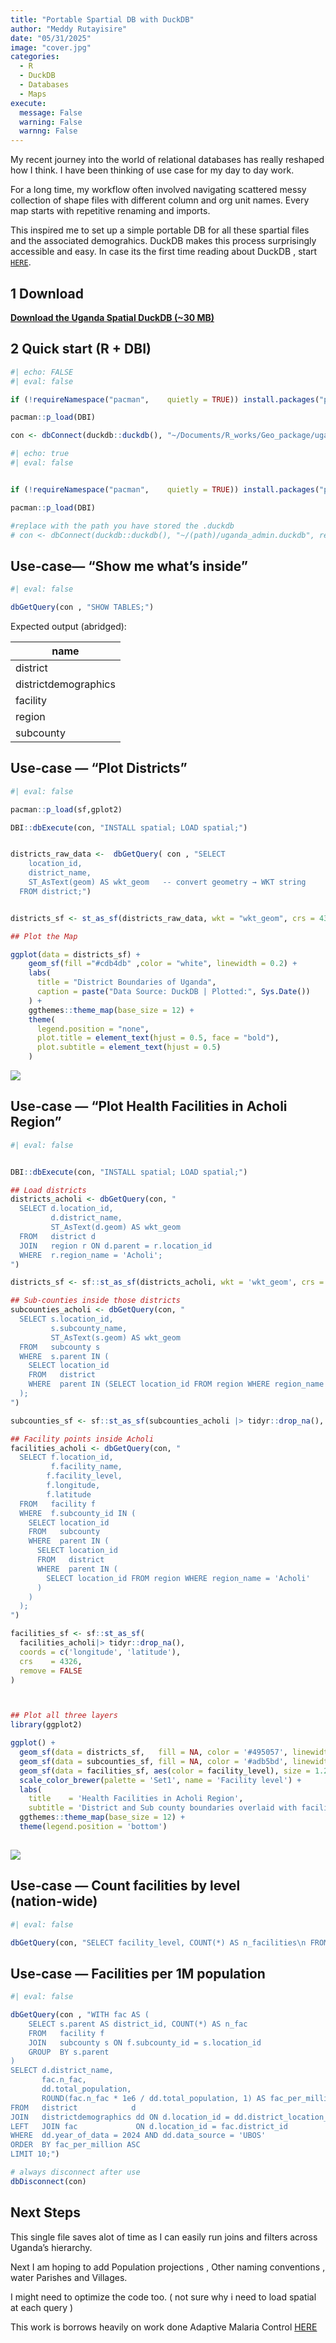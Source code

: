 ```yaml
---
title: "Portable Spartial DB with DuckDB"
author: "Meddy Rutayisire"
date: "05/31/2025"
image: "cover.jpg"
categories:
  - R
  - DuckDB
  - Databases
  - Maps
execute:
  message: False
  warning: False
  warnng: False
---
```


My recent journey into the world of relational databases has really reshaped how I think. I have been thinking of use case for my day to day work.

For a long time, my workflow often involved navigating scattered messy collection of shape files with different column and org unit names. Every map starts with repetitive renaming and imports.

This inspired me to set up a simple portable DB for all these spartial files and the associated demograhics. DuckDB makes this process surprisingly accessible and easy. In case its the first time reading about DuckDB , start [`HERE`](https://duckdb.org/why_duckdb.html).

## 1 Download

[**Download the Uganda Spatial DuckDB (\~30 MB)**](https://drive.google.com/drive/folders/1RlOzJkWr3efQznkXpF9CT5OdT8bPEeHY?usp=sharing){.btn .btn-primary}

## 2 Quick start (R + DBI)

```r
#| echo: FALSE
#| eval: false

if (!requireNamespace("pacman",    quietly = TRUE)) install.packages("pacman")

pacman::p_load(DBI)

con <- dbConnect(duckdb::duckdb(), "~/Documents/R_works/Geo_package/uganda_admin.duckdb", read_only = TRUE)


```

```r
#| echo: true
#| eval: false


if (!requireNamespace("pacman",    quietly = TRUE)) install.packages("pacman")

pacman::p_load(DBI)

#replace with the path you have stored the .duckdb
# con <- dbConnect(duckdb::duckdb(), "~/(path)/uganda_admin.duckdb", read_only = TRUE)

```

## Use‑case— “Show me what’s inside”

```r
#| eval: false

dbGetQuery(con , "SHOW TABLES;")
```

Expected output (abridged):

| name                 |
|----------------------|
| district             |
| districtdemographics |
| facility             |
| region               |
| subcounty            |

## Use‑case — “Plot Districts”

```r
#| eval: false

pacman::p_load(sf,gplot2)

DBI::dbExecute(con, "INSTALL spatial; LOAD spatial;")


districts_raw_data <-  dbGetQuery( con , "SELECT
    location_id,
    district_name,
    ST_AsText(geom) AS wkt_geom   -- convert geometry → WKT string 
  FROM district;")


districts_sf <- st_as_sf(districts_raw_data, wkt = "wkt_geom", crs = 4326) 

## Plot the Map

ggplot(data = districts_sf) +
    geom_sf(fill ="#cdb4db" ,color = "white", linewidth = 0.2) + 
    labs(
      title = "District Boundaries of Uganda",
      caption = paste("Data Source: DuckDB | Plotted:", Sys.Date())
    ) +
    ggthemes::theme_map(base_size = 12) +
    theme(
      legend.position = "none", 
      plot.title = element_text(hjust = 0.5, face = "bold"),
      plot.subtitle = element_text(hjust = 0.5)
    )

```

![](maps.png){fig-align="center"}

## Use‑case — “Plot Health Facilities in Acholi Region”

```r
#| eval: false


DBI::dbExecute(con, "INSTALL spatial; LOAD spatial;")

## Load districts 
districts_acholi <- dbGetQuery(con, "
  SELECT d.location_id,
         d.district_name,
         ST_AsText(d.geom) AS wkt_geom
  FROM   district d
  JOIN   region r ON d.parent = r.location_id
  WHERE  r.region_name = 'Acholi';
")

districts_sf <- sf::st_as_sf(districts_acholi, wkt = 'wkt_geom', crs = 4326)

## Sub‑counties inside those districts
subcounties_acholi <- dbGetQuery(con, "
  SELECT s.location_id,
         s.subcounty_name,
         ST_AsText(s.geom) AS wkt_geom
  FROM   subcounty s
  WHERE  s.parent IN (
    SELECT location_id
    FROM   district
    WHERE  parent IN (SELECT location_id FROM region WHERE region_name = 'Acholi')
  );
")

subcounties_sf <- sf::st_as_sf(subcounties_acholi |> tidyr::drop_na(), wkt = 'wkt_geom', crs = 4326)

## Facility points inside Acholi
facilities_acholi <- dbGetQuery(con, "
  SELECT f.location_id,
         f.facility_name,
        f.facility_level,
        f.longitude,
        f.latitude
  FROM   facility f
  WHERE  f.subcounty_id IN (
    SELECT location_id
    FROM   subcounty
    WHERE  parent IN (
      SELECT location_id
      FROM   district
      WHERE  parent IN (
        SELECT location_id FROM region WHERE region_name = 'Acholi'
      )
    )
  );
")

facilities_sf <- sf::st_as_sf(
  facilities_acholi|> tidyr::drop_na(),
  coords = c('longitude', 'latitude'),
  crs    = 4326,
  remove = FALSE 
)



## Plot all three layers
library(ggplot2) 

ggplot() +
  geom_sf(data = districts_sf,   fill = NA, color = '#495057', linewidth = 0.4) +
  geom_sf(data = subcounties_sf, fill = NA, color = '#adb5bd', linewidth = 0.2) +
  geom_sf(data = facilities_sf, aes(color = facility_level), size = 1.2) +
  scale_color_brewer(palette = 'Set1', name = 'Facility level') +
  labs(
    title    = 'Health Facilities in Acholi Region',
    subtitle = 'District and Sub county boundaries overlaid with facility points')+
  ggthemes::theme_map(base_size = 12) +
  theme(legend.position = 'bottom')
  
```

![](acholi.png){fig-align="center"}

## Use‑case — Count facilities by level (nation‑wide)

```r
#| eval: false

dbGetQuery(con, "SELECT facility_level, COUNT(*) AS n_facilities\n FROM facility  GROUP BY facility_level  ORDER BY n_facilities DESC; ") 
```

## Use‑case — Facilities per 1M population

```r
#| eval: false

dbGetQuery(con , "WITH fac AS (
    SELECT s.parent AS district_id, COUNT(*) AS n_fac
    FROM   facility f
    JOIN   subcounty s ON f.subcounty_id = s.location_id
    GROUP  BY s.parent
)
SELECT d.district_name,
       fac.n_fac,
       dd.total_population,
       ROUND(fac.n_fac * 1e6 / dd.total_population, 1) AS fac_per_million
FROM   district            d
JOIN   districtdemographics dd ON d.location_id = dd.district_location_id
LEFT   JOIN fac             ON d.location_id = fac.district_id
WHERE  dd.year_of_data = 2024 AND dd.data_source = 'UBOS'
ORDER  BY fac_per_million ASC
LIMIT 10;")

# always disconnect after use 
dbDisconnect(con)
```

## Next Steps

This single file saves alot of time as I can easily run joins and filters across Uganda's hierarchy.

Next I am hoping to add Population projections , Other naming conventions , water Parishes and Villages.

I might need to optimize the code too. ( not sure why i need to load spatial at each query )

This work is borrows heavily on work done Adaptive Malaria Control [HERE](https://faculty.washington.edu/smitdave/uganda/spatial.html)
